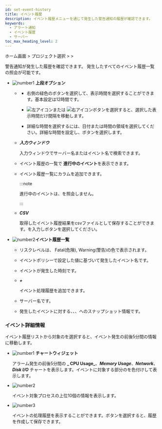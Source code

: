 ```yaml
---
id: set-event-history
title: イベント履歴
description: イベント履歴メニューを通じて発生した警告通知の履歴が確認できます。
keywords:
  - アラート通知
  - イベント履歴
  - サーバー
toc_max_heading_level: 2
---
```


ホーム画面 > プロジェクト選択 > <Cmdname sid="side_event" className="uitext" /> > <Cmdname sid="side_eventHistory" className="uitext" />

警告通知が発生した履歴を確認できます。 発生したすべてのイベント履歴一覧の照会が可能です。 

<ImgLang img='event-history-server.png' desc='サーバーイベント履歴'/>

- ![number1](/img/number-01.png) **上段オプション**

  - <Cmdname sid="time_selector" className="uitext" />

    - 右側の緑色のボタンを選択して、表示時間を選択することができます。基本設定は12時間です。

    - ![左アイコン](/img/left-arrow.svg)または ![右アイコン](/img/right-arrow.svg)ボタンを選択すると、選択した表示時間だけ間隔を移動します。

    - 詳細な時間を選択するには、日付または時間の領域を選択してください。詳細な時間を設定し、<Cmdname sid="apply" className="uitext" />ボタンを選択します。

  - **_入力ウィンドウ_**  

    入力ウィンドウでサーバー名またはイベント名で検索できます。

  - <Cmdname sid="exclude_resolved_alerts" className="uitext" />

    イベント履歴の一覧で **進行中のイベント**を表示できます。

  - <Cmdname sid="BTN06585" className="uitext" />

    イベント履歴一覧に<Cmdname sid="TTL06583" className="uitext" />カラムを追加できます。 

    :::note

    進行中のイベントは、<Cmdname sid="TTL06583" className="uitext" />を照会しません。

    :::

  - **_CSV_**

    取得したイベント履歴結果をcsvファイルとして保存することができます。<Cmdname sid="maximum_csv_lines" className="uitext" />を入力し<Cmdname sid="download" className="uitext" />ボタンを選択してください。

- ![number2](/img/number-02.png)**イベント履歴一覧**

  - <Cmdname sid="sms_alert_severity" className="uitext" />

    リスクレベルは、 <span class='vslow'>Fatal</span>(危険), <span class='slow'>Warning</span>(警告)の色で表示されます。

  - <Cmdname sid="event_title" className="uitext" />

    イベントポリシーで設定した値に基づいて発生したイベント名です。

  - <Cmdname sid="event_time" className="uitext" />

    イベントが発生した時刻です。

  - **_+_** <Cmdname sid="sms_alert_acknowledge" className="uitext" /><ScrollToLink anchor='scrollTo-alert-acknowledge' />

    イベント処理履歴を追加できます。

  - <Cmdname sid="server" className="uitext" />

    サーバー名です。 

  - <Cmdname sid="sms_alert_snapshot" className="uitext" />

    発生したイベントに対する<Cmdname sid="cpu" className="uitext" />、<Cmdname sid="memory_pused" className="uitext" />、<Cmdname sid="disk" className="uitext" />、<Cmdname sid="network" className="uitext" />へのスナップショット情報です。 

### イベント詳細情報

イベント履歴リストから対象の<Cmdname sid="event_title" className="uitext" />を選択すると、イベント発生の前後5分間の<Cmdname sid="detail" className="uitext" />情報に移動します。

<ImgLang img='server-event-detail.png' desc='サーバーイベント詳細'/>

- ![number1](/img/number-01.png) **チャートウィジェット**

  アラーム発生の前後5分間の **_ CPU Usage_**、**_Memory Usage_**、**_Network_**、**_Disk I/O_** チャートを表示します。イベントに対象する部分の<Cmdname sid="sms_alert_severity" className="uitext" />を色付けして表示します。

- ![number2](/img/number-02.png) <Cmdname sid="sms_summary_process" className="uitext" />

  イベント対象プロセスの上位10個の情報を表示します。 

- ![number3](/img/number-03.png) <Cmdname sid="sms_alert_acknowledge_detail" className="uitext" />

  イベントの処理履歴を表示することができます。<Cmdname sid="sms_alert_acknowledge_add" className="uitext" />ボタンを選択すると、履歴を作成して保存できます。

